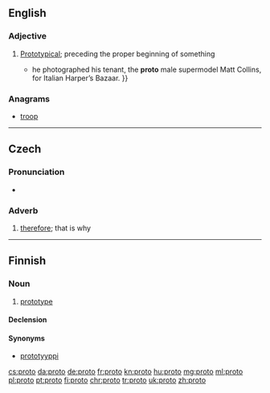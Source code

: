 {{also|proto-|protó}}
==English==

===Adjective===
{{en-adj|-}}

# [[prototype|Prototypical]]; preceding the proper beginning of something
#* {{quote-news|2007|March 11|Horacio Silva|Muscle Man|New York Times|url=http://www.nytimes.com/2007/03/11/style/tmagazine/11tmuscle.html
|passage={{...|After studying economics at Bard College in New York, Ritts moved back to the West Coast; his break came in 1978 when}} he photographed his tenant, the '''proto''' male supermodel Matt Collins, for Italian Harper’s Bazaar. }}

===Anagrams===
* [[troop#English|troop]]

----

==Czech==

===Pronunciation===
* {{audio|Cs-proto.ogg|audio|lang=cs}}

===Adverb===
{{head|cs|adverb}}

# [[therefore]]; that is why

----

==Finnish==

===Noun===
{{fi-noun}}

# {{context|colloquial|lang=fi}} [[prototype]]

====Declension====
{{fi-decl-valo|prot|||o|a}}

====Synonyms====
* [[prototyyppi]]

[[cs:proto]]
[[da:proto]]
[[de:proto]]
[[fr:proto]]
[[kn:proto]]
[[hu:proto]]
[[mg:proto]]
[[ml:proto]]
[[pl:proto]]
[[pt:proto]]
[[fi:proto]]
[[chr:proto]]
[[tr:proto]]
[[uk:proto]]
[[zh:proto]]